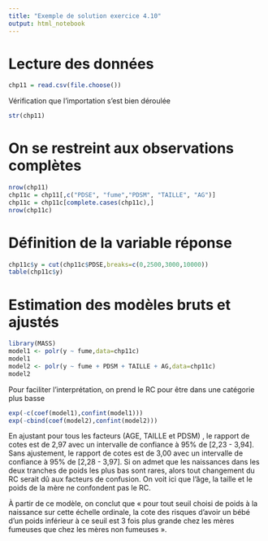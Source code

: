 ```yaml
---
title: "Exemple de solution exercice 4.10"
output: html_notebook
---
```


# Lecture des données
```r
chp11 = read.csv(file.choose())
```
Vérification que l'importation s'est bien déroulée
```r
str(chp11)
```
# On se restreint aux observations complètes

```r
nrow(chp11)
chp11c = chp11[,c("PDSE", "fume","PDSM", "TAILLE", "AG")]
chp11c = chp11c[complete.cases(chp11c),]
nrow(chp11c)
```

# Définition de la variable réponse
```r
chp11c$y = cut(chp11c$PDSE,breaks=c(0,2500,3000,10000))
table(chp11c$y)
```

# Estimation des modèles bruts et ajustés
```r
library(MASS)
model1 <- polr(y ~ fume,data=chp11c)
model1
model2 <- polr(y ~ fume + PDSM + TAILLE + AG,data=chp11c)
model2
```
Pour faciliter l'interprétation, on prend le RC pour être dans une catégorie plus basse
```r
exp(-c(coef(model1),confint(model1)))
exp(-cbind(coef(model2),confint(model2)))
```

En ajustant pour tous les facteurs (AGE, TAILLE et PDSM) , le rapport de cotes est de 2,97 avec un intervalle de confiance à 95% de [2,23   -  3,94]. Sans ajustement, le rapport de cotes est de 3,00 avec un intervalle de confiance à 95% de [2,28   -  3,97]. Si on admet que les naissances dans les deux tranches de poids les plus bas sont rares, alors tout changement du RC serait dû aux facteurs de confusion. On voit ici que l'âge, la taille et le poids de la mère ne confondent pas le RC.

À partir de ce modèle, on conclut que « pour tout seuil choisi de poids à la naissance sur cette échelle ordinale,  la cote des risques d’avoir un bébé d’un poids inférieur à ce seuil est 3 fois plus grande chez les mères fumeuses que chez les mères non fumeuses ».
